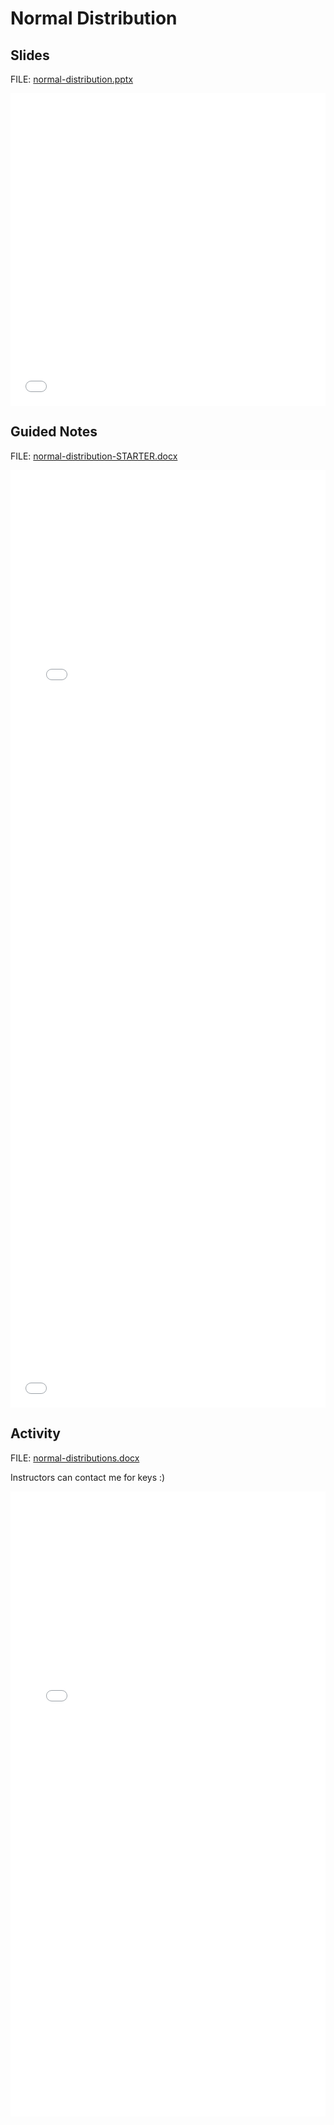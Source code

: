 # Normal Distribution {.unnumbered}

## Slides

FILE: [normal-distribution.pptx](https://github.com/coltongearhart/math125/blob/main/stats/normal-distribution.pptx)

<embed src="stats/normal-distribution.pdf" type="application/pdf" width="100%" height="500px"></embed>

## Guided Notes

FILE: [normal-distribution-STARTER.docx](https://github.com/coltongearhart/math125/blob/main/stats/normal-distribution-STARTER.docx)

<embed src="stats/normal-distribution-COMPLETED.pdf" type="application/pdf" width="100%" height="1000px"></embed>

<embed src="stats/table-normal-distribution.pdf" type="application/pdf" width="100%" height="500px"></embed>

## Activity

FILE: [normal-distributions.docx](https://github.com/coltongearhart/math125/blob/main/stats/activities/normal-distributions.docx)

Instructors can contact me for keys :)

<embed src="stats/activities/normal-distributions.pdf" type="application/pdf" width="100%" height="1000px"></embed>

